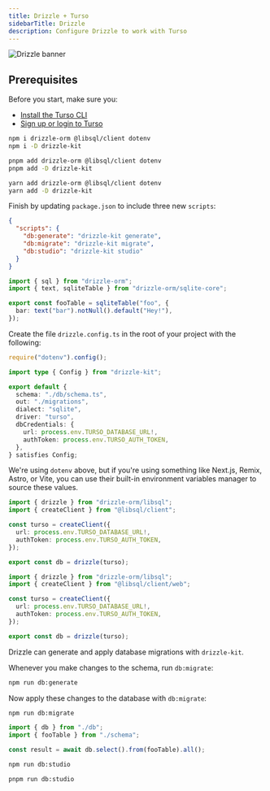 ```yaml
---
title: Drizzle + Turso
sidebarTitle: Drizzle
description: Configure Drizzle to work with Turso
---
```


![Drizzle banner](/images/guides/drizzle-banner.png)

## Prerequisites

Before you start, make sure you:

- [Install the Turso CLI](/cli/installation)
- [Sign up or login to Turso](/cli/authentication#signup)

<Steps>

<Step title="Install Drizzle and the libSQL SDK">

<CodeGroup>

```bash npm
npm i drizzle-orm @libsql/client dotenv
npm i -D drizzle-kit
```

```bash pnpm
pnpm add drizzle-orm @libsql/client dotenv
pnpm add -D drizzle-kit
```

```bash yarn
yarn add drizzle-orm @libsql/client dotenv
yarn add -D drizzle-kit
```

</CodeGroup>

Finish by updating `package.json` to include three new `scripts`:

```json
{
  "scripts": {
    "db:generate": "drizzle-kit generate",
    "db:migrate": "drizzle-kit migrate",
    "db:studio": "drizzle-kit studio"
  }
}
```

</Step>

<Step title="Retrieve database credentials">

<Snippet file="retrieve-database-credentials.mdx" />

</Step>

<Step title="Create a Drizzle schema">

```ts db/schema.ts
import { sql } from "drizzle-orm";
import { text, sqliteTable } from "drizzle-orm/sqlite-core";

export const fooTable = sqliteTable("foo", {
  bar: text("bar").notNull().default("Hey!"),
});
```

</Step>

<Step title="Configure Drizzle Kit">

Create the file `drizzle.config.ts` in the root of your project with the following:

```ts drizzle.config.ts
require("dotenv").config();

import type { Config } from "drizzle-kit";

export default {
  schema: "./db/schema.ts",
  out: "./migrations",
  dialect: "sqlite",
  driver: "turso",
  dbCredentials: {
    url: process.env.TURSO_DATABASE_URL!,
    authToken: process.env.TURSO_AUTH_TOKEN,
  },
} satisfies Config;
```

<Note>

We're using `dotenv` above, but if you're using something like Next.js, Remix, Astro, or Vite, you can use their built-in environment variables manager to source these values.

</Note>

</Step>

<Step title="Connect Drizzle with libSQL">

<CodeGroup>

```ts Node.js / Serverless
import { drizzle } from "drizzle-orm/libsql";
import { createClient } from "@libsql/client";

const turso = createClient({
  url: process.env.TURSO_DATABASE_URL!,
  authToken: process.env.TURSO_AUTH_TOKEN,
});

export const db = drizzle(turso);
```

```ts Edge Runtimes
import { drizzle } from "drizzle-orm/libsql";
import { createClient } from "@libsql/client/web";

const turso = createClient({
  url: process.env.TURSO_DATABASE_URL!,
  authToken: process.env.TURSO_AUTH_TOKEN,
});

export const db = drizzle(turso);
```

</CodeGroup>

</Step>

<Step title="Database migrations">

Drizzle can generate and apply database migrations with `drizzle-kit`.

Whenever you make changes to the schema, run `db:migrate`:

```bash
npm run db:generate
```

Now apply these changes to the database with `db:migrate`:

```bash
npm run db:migrate
```

</Step>

<Step title="Query">

```ts
import { db } from "./db";
import { fooTable } from "./schema";

const result = await db.select().from(fooTable).all();
```

</Step>

<Step title="Connect Drizzle Studio">

<CodeGroup>

```bash npm
npm run db:studio
```

```bash pnpm
pnpm run db:studio
```

</CodeGroup>

</Step>

</Steps>
